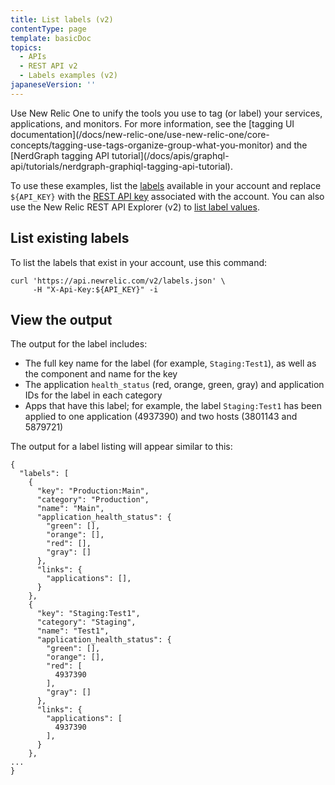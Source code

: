 ```yaml
---
title: List labels (v2)
contentType: page
template: basicDoc
topics:
  - APIs
  - REST API v2
  - Labels examples (v2)
japaneseVersion: ''
---
```


<Callout variant="tip">
  Use New Relic One to unify the tools you use to tag (or label) your services, applications, and monitors. For more information, see the [tagging UI documentation](/docs/new-relic-one/use-new-relic-one/core-concepts/tagging-use-tags-organize-group-what-you-monitor) and the [NerdGraph tagging API tutorial](/docs/apis/graphql-api/tutorials/nerdgraph-graphiql-tagging-api-tutorial).
</Callout>

To use these examples, list the [labels](/docs/apm/new-relic-apm/maintenance/labels-categories-organizing-your-apps-servers) available in your account and replace `${API_KEY}` with the [REST API key](/docs/apis/rest-api-v2/requirements/rest-api-key) associated with the account. You can also use the New Relic REST API Explorer (v2) to [list label values](https://rpm.newrelic.com/api/explore/labels/list).

## List existing labels

To list the labels that exist in your account, use this command:

```
curl 'https://api.newrelic.com/v2/labels.json' \
     -H "X-Api-Key:${API_KEY}" -i
```

## View the output

The output for the label includes:

* The full key name for the label (for example, `Staging:Test1`), as well as the component and name for the key
* The application `health_status` (red, orange, green, gray) and application IDs for the label in each category
* Apps that have this label; for example, the label `Staging:Test1` has been applied to one application (4937390) and two hosts (3801143 and 5879721)

The output for a label listing will appear similar to this:

```
{
  "labels": [
    {
      "key": "Production:Main",
      "category": "Production",
      "name": "Main",
      "application_health_status": {
        "green": [],
        "orange": [],
        "red": [],
        "gray": []
      },
      "links": {
        "applications": [],
      }
    },
    {
      "key": "Staging:Test1",
      "category": "Staging",
      "name": "Test1",
      "application_health_status": {
        "green": [],
        "orange": [],
        "red": [
          4937390
        ],
        "gray": []
      },
      "links": {
        "applications": [
          4937390
        ],
      }
    },
...
}
```
